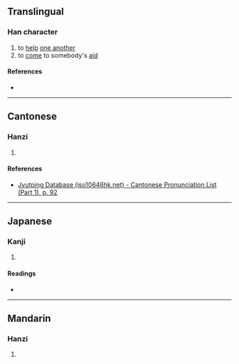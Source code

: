{{character info}}
==Translingual==

===Han character===
{{Han char|rn=38|rad=女|as=06|sn=9|four=44427|canj=VKB|ids=⿰女有}}

# to [[help]] [[one another]]
# to [[come]] to somebody's [[aid]]

====References====
* {{Han ref|kx=0261.090|dkj=06243|dj=0527.120|hdz=21043.050|uh=59F7|ud=23031|bh=CE6E|bd=52846}}

----

==Cantonese==

===Hanzi===
{{yue-hanzi|jyut=[[jau6]]|y=yau6}}

# {{rfdef|yue|sort=女06}}

====References====
* [http://www.iso10646hk.net/jp/document/download.jsp Jyutping Database (iso10646hk.net) - Cantonese Pronunciation List (Part 1), p. 92]

----

==Japanese==

===Kanji===
{{ja-kanji|grade=|rs=女06}}

# {{rfdef|ja|sort=女06}}

====Readings====
* {{ja-readings|on=[[ゆう]] (yū), [[う]] (u)|kun=[[たぐう]] (taguu), [[ならぶ]] (narabu)}}

----

==Mandarin==

===Hanzi===
{{cmn-hanzi|pin=[[yòu]] ([[you4]])|wg=yu<sup>4</sup>}}

# {{rfdef|cmn|sort=女06}}